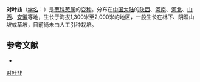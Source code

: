 {{Infraspeciesbox
| name = 对叶韭
| status = 
| status_system = 
| image =
| species = victorialis
| varietas = listera
| genus = Allium
| authority = (Stearn) J. M. Xu
}}

'''对叶韭'''（[[学名|学名]]：{{lang|la|''Allium victorialis'' var. ''listera''}}）是[[葱科|葱科]][[葱属|葱属]]的[[变种|变种]]。分布在[[中国大陆|中国大陆]]的[[陕西|陕西]]、[[河南|河南]]、[[河北|河北]]、[[山西|山西]]、[[安徽|安徽]]等地，生长于海拔1,300米至2,000米的地区，一般生长在林下、阴湿山坡或草坡，目前尚未由人工引种栽培。

== 参考文献 ==
<div class="references-small">
* {{cite web| url =http://www.bioinfo.cn/db05/KmzwSpecies.php?action=view&id=25272| title =对叶韭（变种）| work =《中国高等植物数据库全库》| publisher =中国科学院微生物研究所| author =昆明植物研究所| accessdate =2009-02-25| deadurl =yes| archiveurl =https://web.archive.org/web/20160305043614/http://www.bioinfo.cn/db05/KmzwSpecies.php?action=view&id=25272| archivedate =2016-03-05}}
</div>

[[Category:葱属|对叶韭]]


{{植物小作品}}